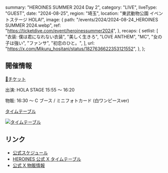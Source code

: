   summary: "HEROINES SUMMER 2024 Day 2",
  category: "LIVE",
  liveType: "GUEST",
  date: "2024-08-25",
  region: "埼玉",
  location: "東武動物公園 イベントステージ HOLA!",
  image: {
    path: "/events/2024/2024-08-24_HEROINES SUMMER 2024.webp",
    ref: "https://ticketdive.com/event/heroinessummer2024",
  },
  recaps: {
    setlist: [
      "衣装: 僕は君になれない衣装",
      "美しく生きろ",
      "LOVE ANTHEM",
      "MC",
      "女の子は強い",
      "ファンサ",
      "初恋のひと。",
    ],
    url: "https://x.com/Mikuru_hositani/status/1827636622353121552",
  },
};

## 開催情報

[🎫チケット](https://ticketdive.com/event/heroinessummer2024)

出演: HOLA STAGE 15:55 〜 16:20

物販: 16:30 〜 C ブース / ミニフォトカード (白ワンピースver)

[タイムテーブル](https://x.com/heroines_idol/status/1822247031710343567)

[![タイムテーブル](/events/2024/2024-08-25_HEROINES%20SUMMER%202024%20Day2%20タイムテーブル.jpg)](/events/2024/2024-08-25_HEROINES%20SUMMER%202024%20Day2%20タイムテーブル.jpg)

## リンク

- [公式スケジュール](https://takanenonadeshiko.jp/events/event/heroines-summer-2024/)
- [HEROINES 公式 X タイムテーブル](https://x.com/heroines_idol/status/1821851816445042769)
- [公式 X 物販情報](https://x.com/takanenofficial/status/1826982854842368075)
